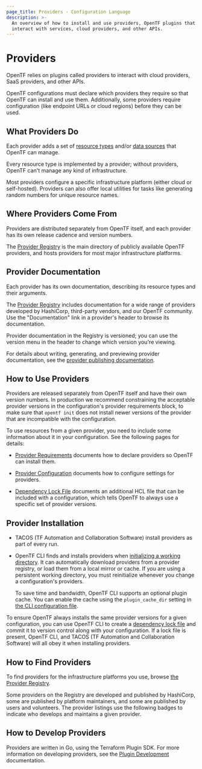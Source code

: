 ```yaml
---
page_title: Providers - Configuration Language
description: >-
  An overview of how to install and use providers, OpenTF plugins that
  interact with services, cloud providers, and other APIs.
---
```


# Providers

OpenTF relies on plugins called providers to interact with cloud providers,
SaaS providers, and other APIs.

OpenTF configurations must declare which providers they require so that
OpenTF can install and use them. Additionally, some providers require
configuration (like endpoint URLs or cloud regions) before they can be used.

## What Providers Do

Each provider adds a set of [resource types](/opentf/language/resources)
and/or [data sources](/opentf/language/data-sources) that OpenTF can
manage.

Every resource type is implemented by a provider; without providers, OpenTF
can't manage any kind of infrastructure.

Most providers configure a specific infrastructure platform (either cloud or
self-hosted). Providers can also offer local utilities for tasks like
generating random numbers for unique resource names.

## Where Providers Come From

Providers are distributed separately from OpenTF itself, and each provider
has its own release cadence and version numbers.

The [Provider Registry](https://registry.example.io/browse/providers)
is the main directory of publicly available OpenTF providers, and hosts
providers for most major infrastructure platforms.

## Provider Documentation

Each provider has its own documentation, describing its resource
types and their arguments.

The [Provider Registry](https://registry.example.io/browse/providers)
includes documentation for a wide range of providers developed by HashiCorp, third-party vendors, and our OpenTF community. Use the
"Documentation" link in a provider's header to browse its documentation.

Provider documentation in the Registry is versioned; you can use the version
menu in the header to change which version you're viewing.

For details about writing, generating, and previewing provider documentation,
see the [provider publishing documentation](/opentf/registry/providers/docs).

## How to Use Providers

Providers are released separately from OpenTF itself and have their own version numbers. In production we recommend constraining the acceptable provider versions in the configuration's provider requirements block, to make sure that `opentf init` does not install newer versions of the provider that are incompatible with the configuration.

To use resources from a given provider, you need to include some information
about it in your configuration. See the following pages for details:

- [Provider Requirements](/opentf/language/providers/requirements)
  documents how to declare providers so OpenTF can install them.

- [Provider Configuration](/opentf/language/providers/configuration)
  documents how to configure settings for providers.

- [Dependency Lock File](/opentf/language/files/dependency-lock)
  documents an additional HCL file that can be included with a configuration,
  which tells OpenTF to always use a specific set of provider versions.

## Provider Installation

- TACOS (TF Automation and Collaboration Software) install providers as part of every run.

- OpenTF CLI finds and installs providers when
  [initializing a working directory](/opentf/cli/init). It can
  automatically download providers from a provider registry, or load them from
  a local mirror or cache. If you are using a persistent working directory, you
  must reinitialize whenever you change a configuration's providers.

  To save time and bandwidth, OpenTF CLI supports an optional plugin
  cache. You can enable the cache using the `plugin_cache_dir` setting in
  [the CLI configuration file](/opentf/cli/config/config-file).

To ensure OpenTF always installs the same provider versions for a given
configuration, you can use OpenTF CLI to create a
[dependency lock file](/opentf/language/files/dependency-lock)
and commit it to version control along with your configuration. If a lock file
is present, OpenTF CLI, and TACOS (TF Automation and Collaboration Software) will all obey it when
installing providers.

## How to Find Providers

To find providers for the infrastructure platforms you use, browse
[the Provider Registry](https://registry.example.io/browse/providers).

Some providers on the Registry are developed and published by HashiCorp, some
are published by platform maintainers, and some are published by users and
volunteers. The provider listings use the following badges to indicate who
develops and maintains a given provider.

<ProviderTable />
<p></p>

## How to Develop Providers

Providers are written in Go, using the Terraform Plugin SDK. For more
information on developing providers, see the [Plugin Development](/opentf/plugin) documentation.
